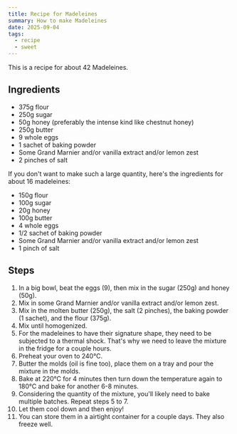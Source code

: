 ```yaml
---
title: Recipe for Madeleines
summary: How to make Madeleines
date: 2025-09-04
tags:
  - recipe
  - sweet
---
```


This is a recipe for about 42 Madeleines.

## Ingredients

- 375g flour
- 250g sugar
- 50g honey (preferably the intense kind like chestnut honey)
- 250g butter
- 9 whole eggs
- 1 sachet of baking powder
- Some Grand Marnier and/or vanilla extract and/or lemon zest
- 2 pinches of salt

If you don't want to make such a large quantity, here's the ingredients for about 16 madeleines:

- 150g flour
- 100g sugar
- 20g honey
- 100g butter
- 4 whole eggs
- 1/2 sachet of baking powder
- Some Grand Marnier and/or vanilla extract and/or lemon zest
- 1 pinch of salt

## Steps

1. In a big bowl, beat the eggs (9), then mix in the sugar (250g) and honey (50g).
2. Mix in some Grand Marnier and/or vanilla extract and/or lemon zest.
3. Mix in the molten butter (250g), the salt (2 pinches), the baking powder (1 sachet), and the flour (375g).
4. Mix until homogenized.
5. For the madeleines to have their signature shape, they need to be subjected to a thermal shock. That's why we need to leave the mixture in the fridge for a couple hours.
6. Preheat your oven to 240°C.
7. Butter the molds (oil is fine too), place them on a tray and pour the mixture in the molds.
8. Bake at 220°C for 4 minutes then turn down the temperature again to 180°C and bake for another 6-8 minutes.
9. Considering the quantity of the mixture, you'll likely need to bake multiple batches. Repeat steps 5 to 7.
10. Let them cool down and then enjoy!
11. You can store them in a airtight container for a couple days. They also freeze well.



